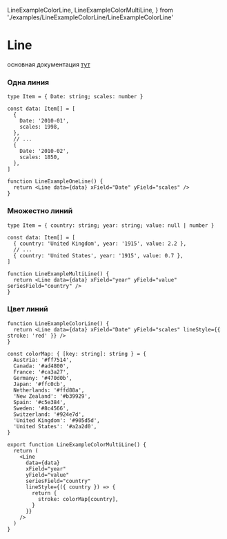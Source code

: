   LineExampleColorLine,
  LineExampleColorMultiLine,
} from './examples/LineExampleColorLine/LineExampleColorLine'

# Line

основная документация [тут](https://g2plot.antv.vision/en/docs/api/plots/line)

### Одна линия

```tsx
type Item = { Date: string; scales: number }

const data: Item[] = [
  {
    Date: '2010-01',
    scales: 1998,
  },
  // ...
  {
    Date: '2010-02',
    scales: 1850,
  },
]

function LineExampleOneLine() {
  return <Line data={data} xField="Date" yField="scales" />
}
```

<LineExampleOneLine />

### Множестно линий

```tsx’
type Item = { country: string; year: string; value: null | number }

const data: Item[] = [
  { country: 'United Kingdom', year: '1915', value: 2.2 },
  // ...
  { country: 'United States', year: '1915', value: 0.7 },
]

function LineExampleMultiLine() {
  return <Line data={data} xField="year" yField="value" seriesField="country" />
}
```

<LineExampleMultiLine />

### Цвет линий

```tsx
function LineExampleColorLine() {
  return <Line data={data} xField="Date" yField="scales" lineStyle={{ stroke: 'red' }} />
}
```

<LineExampleColorLine />

```tsx
const colorMap: { [key: string]: string } = {
  Austria: '#ff7514',
  Canada: '#ad4800',
  France: '#ca3a27',
  Germany: '#470d0b',
  Japan: '#ffc0cb',
  Netherlands: '#ffd88a',
  'New Zealand': '#b39929',
  Spain: '#c5e384',
  Sweden: '#8c4566',
  Switzerland: '#924e7d',
  'United Kingdom': '#905d5d',
  'United States': '#a2a2d0',
}

export function LineExampleColorMultiLine() {
  return (
    <Line
      data={data}
      xField="year"
      yField="value"
      seriesField="country"
      lineStyle={({ country }) => {
        return {
          stroke: colorMap[country],
        }
      }}
    />
  )
}
```

<LineExampleColorMultiLine />
